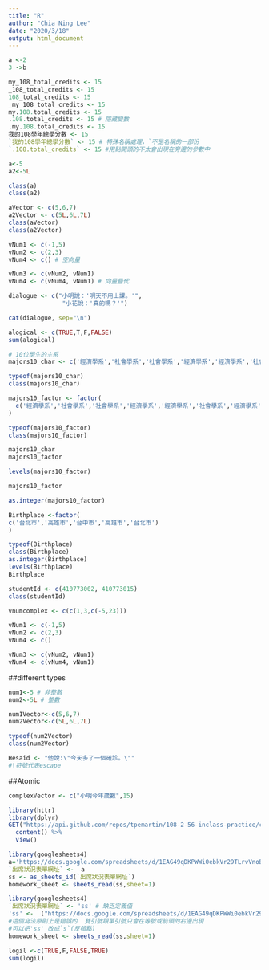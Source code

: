 ```yaml
---
title: "R"
author: "Chia Ning Lee"
date: "2020/3/18"
output: html_document
---
```


```r
a <-2
3 ->b
```

```r
my_108_total_credits <- 15
_108_total_credits <- 15
108_total_credits <- 15
_my_108_total_credits <- 15
my.108.total_credits <- 15
.108.total_credits <- 15 # 隱藏變數
.my.108.total_credits <- 15
我的108學年總學分數 <- 15
`我的108學年總學分數` <- 15 # 特殊名稱處理，`不是名稱的一部份
`.108.total_credits` <- 15 #用點開頭的不太會出現在旁邊的參數中
```



```r
a<-5
a2<-5L
```

```r
class(a)
class(a2)
```

```r
aVector <- c(5,6,7)
a2Vector <- c(5L,6L,7L)
class(aVector)
class(a2Vector)
```

```r
vNum1 <- c(-1,5)
vNum2 <- c(2,3)
vNum4 <- c() # 空向量
```

```r
vNum3 <- c(vNum2, vNum1)
vNum4 <- c(vNum4, vNum1) # 向量疊代 
```

```r
dialogue <- c("小明說：'明天不用上課。'",
               "小花說：'真的嗎？'")

cat(dialogue, sep="\n")
```

```r
alogical <- c(TRUE,T,F,FALSE)
sum(alogical)
```

```r
# 10位學生的主系
majors10_char <- c('經濟學系','社會學系','社會學系','經濟學系','經濟學系','社會學系','經濟學系','經濟學系','經濟學系','社會學系')

typeof(majors10_char)
class(majors10_char)
```
```r


majors10_factor <- factor(
  c('經濟學系','社會學系','社會學系','經濟學系','經濟學系','社會學系','經濟學系','經濟學系','經濟學系','社會學系')
)

typeof(majors10_factor)
class(majors10_factor)
```

```r
majors10_char
majors10_factor
```

```r
levels(majors10_factor)
```

```r
majors10_factor
```

```r
as.integer(majors10_factor)
```
```r
Birthplace <-factor(
c('台北市','高雄市','台中市','高雄市','台北市')
)
```

```r
typeof(Birthplace)
class(Birthplace)
as.integer(Birthplace)
levels(Birthplace)
Birthplace
```

```r
studentId <- c(410773002, 410773015)
class(studentId)
```

```r
vnumcomplex <- c(c(1,3,c(-5,23)))
```

```r
vNum1 <- c(-1,5)
vNum2 <- c(2,3)
vNum4 <- c()
```

```r
vNum3 <- c(vNum2, vNum1)
vNum4 <- c(vNum4, vNum1)
```

##different types
```r
num1<-5 # 非整數
num2<-5L # 整數

num1Vector<-c(5,6,7)
num2Vector<-c(5L,6L,7L)
```

```r
typeof(num2Vector)
class(num2Vector)
```

```r
Hesaid <- "他說:\"今天多了一個確診。\""
#\符號代表escape
```

##Atomic
```r
complexVector <- c("小明今年歲數",15)
```

```r
library(httr)
library(dplyr)
GET("https://api.github.com/repos/tpemartin/108-2-56-inclass-practice/commits") %>%
  content() %>%
  View()
```

```r
library(googlesheets4)
a='https://docs.google.com/spreadsheets/d/1EAG49qDKPWWi0ebkVr29TLrvVnoBPfkvxYY-J3xLAHY/edit#gid=458686645'
`出席狀況表單網址` <-  a
ss <- as_sheets_id(`出席狀況表單網址`)
homework_sheet <- sheets_read(ss,sheet=1)
```

```r
library(googlesheets4)
`出席狀況表單網址` <- 'ss' # 缺乏定義值
'ss' <-  ("https://docs.google.com/spreadsheets/d/1EAG49qDKPWWi0ebkVr29TLrvVnoBPfkvxYY-J3xLAHY/edit#gid=458686645")
#這個寫法原則上是錯誤的  雙引號跟單引號只會在等號或箭頭的右邊出現
#可以把'ss' 改成`s`(反頓點)
homework_sheet <- sheets_read(ss,sheet=1)
```

```r
logil <-c(TRUE,F,FALSE,TRUE)
sum(logil)
```

